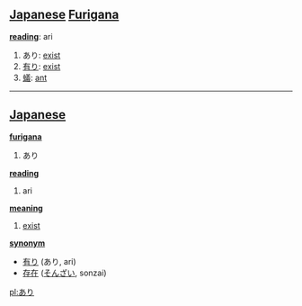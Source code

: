 == [[Japanese]] [[Furigana]] ==                             

'''[[reading]]''': ari

# あり: [[exist]]
# [[有り]]: [[exist]]
# [[蟻]]: [[ant]]

----

== [[Japanese]] ==                                          

'''[[furigana]]'''
# あり

'''[[reading]]'''
# ari

'''[[meaning]]'''
# [[exist]]

'''[[synonym]]'''
* [[有り]] (あり, ari)
* [[存在]] ([[そんざい]], sonzai)

[[pl:あり]]